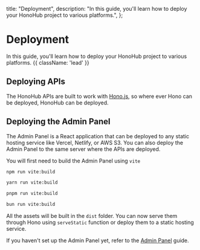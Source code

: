   title: "Deployment",
  description: "In this guide, you'll learn how to deploy your HonoHub project to various platforms.",
};

# Deployment

In this guide, you'll learn how to deploy your HonoHub project to various platforms. {{ className: 'lead' }}

## Deploying APIs

The HonoHub APIs are built to work with [Hono.js](https://hono.dev/), so where ever Hono can be deployed, HonoHub can be deployed.

## Deploying the Admin Panel

The Admin Panel is a React application that can be deployed to any static hosting service like Vercel, Netlify, or AWS S3. You can also deploy the Admin Panel to the same server where the APIs are deployed.

You will first need to build the Admin Panel using `vite`

<CodeGroup>

```bash {{ title: 'npm' }}
npm run vite:build
```

```bash {{ title: 'yarn' }}
yarn run vite:build
```

```bash {{ title: 'pnpm' }}
pnpm run vite:build
```

```bash {{ title: 'bun' }}
bun run vite:build
```

</CodeGroup>

All the assets will be built in the `dist` folder. You can now serve them through Hono using `serveStatic` function or deploy them to a static hosting service.

If you haven't set up the Admin Panel yet, refer to the [Admin Panel](/setup/admin-panel) guide.